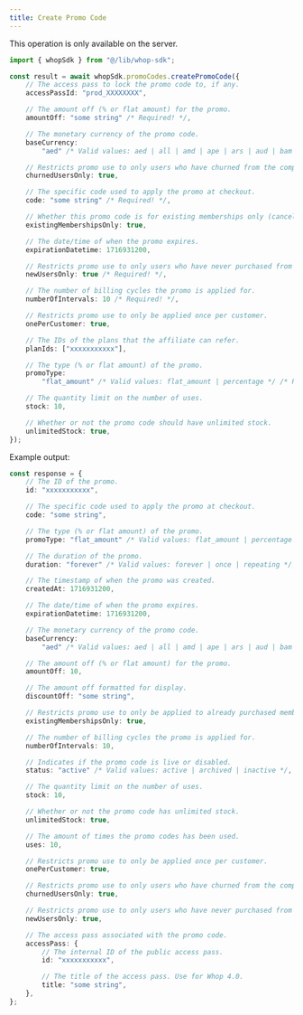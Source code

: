 ```yaml
---
title: Create Promo Code
---
```

<Note>This operation is only available on the server.</Note>
```typescript
import { whopSdk } from "@/lib/whop-sdk";

const result = await whopSdk.promoCodes.createPromoCode({
	// The access pass to lock the promo code to, if any.
	accessPassId: "prod_XXXXXXXX",

	// The amount off (% or flat amount) for the promo.
	amountOff: "some string" /* Required! */,

	// The monetary currency of the promo code.
	baseCurrency:
		"aed" /* Valid values: aed | all | amd | ape | ars | aud | bam | bgn | bhd | bob | brl | bsd | btc | cad | chf | clp | cop | crc | czk | dkk | dop | dzd | egp | etb | eth | eur | gbp | ghs | gmd | gtq | gyd | hkd | huf | idr | ils | inr | jmd | jod | jpy | kes | khr | krw | kwd | lkr | mad | mdl | mga | mkd | mnt | mop | mur | mxn | myr | nad | ngn | nok | nzd | omr | pen | php | pkr | pln | pyg | qar | ron | rsd | rub | rwf | sar | sek | sgd | thb | tnd | try | ttd | twd | tzs | usd | uyu | uzs | vnd | xcd | xof | zar */ /* Required! */,

	// Restricts promo use to only users who have churned from the company before.
	churnedUsersOnly: true,

	// The specific code used to apply the promo at checkout.
	code: "some string" /* Required! */,

	// Whether this promo code is for existing memberships only (cancelations)
	existingMembershipsOnly: true,

	// The date/time of when the promo expires.
	expirationDatetime: 1716931200,

	// Restricts promo use to only users who have never purchased from the company before.
	newUsersOnly: true /* Required! */,

	// The number of billing cycles the promo is applied for.
	numberOfIntervals: 10 /* Required! */,

	// Restricts promo use to only be applied once per customer.
	onePerCustomer: true,

	// The IDs of the plans that the affiliate can refer.
	planIds: ["xxxxxxxxxxx"],

	// The type (% or flat amount) of the promo.
	promoType:
		"flat_amount" /* Valid values: flat_amount | percentage */ /* Required! */,

	// The quantity limit on the number of uses.
	stock: 10,

	// Whether or not the promo code should have unlimited stock.
	unlimitedStock: true,
});

```

Example output:

```typescript
const response = {
	// The ID of the promo.
	id: "xxxxxxxxxxx",

	// The specific code used to apply the promo at checkout.
	code: "some string",

	// The type (% or flat amount) of the promo.
	promoType: "flat_amount" /* Valid values: flat_amount | percentage */,

	// The duration of the promo.
	duration: "forever" /* Valid values: forever | once | repeating */,

	// The timestamp of when the promo was created.
	createdAt: 1716931200,

	// The date/time of when the promo expires.
	expirationDatetime: 1716931200,

	// The monetary currency of the promo code.
	baseCurrency:
		"aed" /* Valid values: aed | all | amd | ape | ars | aud | bam | bgn | bhd | bob | brl | bsd | btc | cad | chf | clp | cop | crc | czk | dkk | dop | dzd | egp | etb | eth | eur | gbp | ghs | gmd | gtq | gyd | hkd | huf | idr | ils | inr | jmd | jod | jpy | kes | khr | krw | kwd | lkr | mad | mdl | mga | mkd | mnt | mop | mur | mxn | myr | nad | ngn | nok | nzd | omr | pen | php | pkr | pln | pyg | qar | ron | rsd | rub | rwf | sar | sek | sgd | thb | tnd | try | ttd | twd | tzs | usd | uyu | uzs | vnd | xcd | xof | zar */,

	// The amount off (% or flat amount) for the promo.
	amountOff: 10,

	// The amount off formatted for display.
	discountOff: "some string",

	// Restricts promo use to only be applied to already purchased memberships.
	existingMembershipsOnly: true,

	// The number of billing cycles the promo is applied for.
	numberOfIntervals: 10,

	// Indicates if the promo code is live or disabled.
	status: "active" /* Valid values: active | archived | inactive */,

	// The quantity limit on the number of uses.
	stock: 10,

	// Whether or not the promo code has unlimited stock.
	unlimitedStock: true,

	// The amount of times the promo codes has been used.
	uses: 10,

	// Restricts promo use to only be applied once per customer.
	onePerCustomer: true,

	// Restricts promo use to only users who have churned from the company before.
	churnedUsersOnly: true,

	// Restricts promo use to only users who have never purchased from the company before.
	newUsersOnly: true,

	// The access pass associated with the promo code.
	accessPass: {
		// The internal ID of the public access pass.
		id: "xxxxxxxxxxx",

		// The title of the access pass. Use for Whop 4.0.
		title: "some string",
	},
};

```
